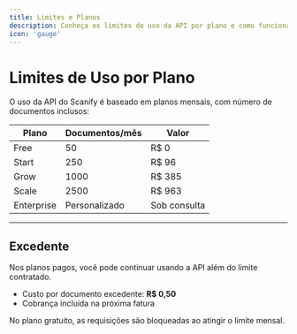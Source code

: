 ```yaml
---
title: Limites e Planos
description: Conheça os limites de uso da API por plano e como funciona o excedente
icon: 'gauge'
---
```


# Limites de Uso por Plano

O uso da API do Scanify é baseado em planos mensais, com número de documentos inclusos:

| Plano       | Documentos/mês | Valor     |
|-------------|----------------|-----------|
| Free        | 50             | R$ 0      |
| Start       | 250            | R$ 96     |
| Grow        | 1000           | R$ 385    |
| Scale       | 2500           | R$ 963    |
| Enterprise  | Personalizado  | Sob consulta |

---

## Excedente

Nos planos pagos, você pode continuar usando a API além do limite contratado.

- Custo por documento excedente: **R$ 0,50**
- Cobrança incluída na próxima fatura

<Warning>
  No plano gratuito, as requisições são bloqueadas ao atingir o limite mensal.
</Warning>
